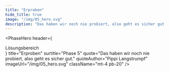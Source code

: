 ```yaml
---
title: "Erproben"
hide_title: true
image: "/img/05_hero.svg"
description: "Das haben wir noch nie probiert, also geht es sicher gut. - Pippi Langstrumpf"
---
```



<PhaseHero
  header={
    <div className="border-b border-blue-500 text-sm lg:text-base text-blue-500 py-1 mb-5 lg:mb-8">
      Lösungsbereich
    </div>
  }
  title="Erproben"
  surtitle="Phase 5"
  quote="Das haben wir noch nie probiert, also geht es sicher gut."
  quoteAuthor="Pippi Langstrumpf"
  imageUrl="/img/05_hero.svg"
  className="mt-4 pb-20"
/>
